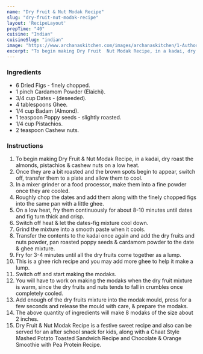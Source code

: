 ---
name: "Dry Fruit & Nut Modak Recipe"
slug: "dry-fruit-nut-modak-recipe"
layout: 'RecipeLayout'
prepTime: "40"
cuisine: "Indian"
cuisineSlug: "indian"
image: "https://www.archanaskitchen.com/images/archanaskitchen/1-Author/sonik/Dry_Fruits_nuts_Modak_recipe.jpg"
excerpt: "To begin making Dry Fruit  Nut Modak Recipe, in a kadai, dry roast the almonds, pistachios  cashew nuts on a low heat"
---

### Ingredients

- 6 Dried Figs - finely chopped.
- 1 pinch Cardamom Powder (Elaichi).
- 3/4 cup Dates - (deseeded).
- 4 tablespoons Ghee.
- 1/4 cup Badam (Almond).
- 1 teaspoon Poppy seeds - slightly roasted.
- 1/4 cup Pistachios.
- 2 teaspoon Cashew nuts.

### Instructions

1. To begin making Dry Fruit & Nut Modak Recipe, in a kadai, dry roast the almonds, pistachios & cashew nuts on a low heat.
1. Once they are a bit roasted and the brown spots begin to appear, switch off, transfer them to a plate and allow them to cool.
1. In a mixer grinder or a food processor, make them into a fine powder once they are cooled.
1. Roughly chop the dates and add them along with the finely chopped figs into the same pan with a little ghee.
1. On a low heat, fry them continuously for about 8-10 minutes until dates and fig turn thick and crisp.
1. Switch off heat & let the dates-fig mixture cool down.
1. Grind the mixture into a smooth paste when it cools.
1. Transfer the contents to the kadai once again and add the dry fruits and nuts powder, pan roasted poppy seeds & cardamom powder to the date & ghee mixture.
1. Fry for 3-4 minutes until all the dry fruits come together as a lump.
1. This is a ghee rich recipe and you may add more ghee to help it make a lump.
1. Switch off and start making the modaks.
1. You will have to work on making the modaks when the dry fruit mixture is warm, since the dry fruits and nuts tends to fall in crumbles once completely cooled.
1. Add enough of the dry fruits mixture into the modak mould, press for a few seconds and release the mould with care, & prepare the modaks.
1. The above quantity of ingredients will make 8 modaks of the size about 2 inches.
1. Dry Fruit & Nut Modak Recipe is a festive sweet recipe and also can be served for an after school snack for kids, along with a Chaat Style Mashed Potato Toasted Sandwich Recipe and Chocolate & Orange Smoothie with Pea Protein Recipe.
